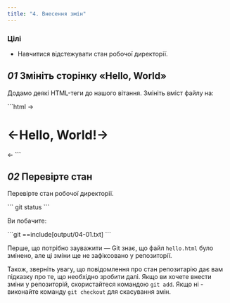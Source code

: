 ```yaml
---
title: "4. Внесення змін"
---
```


### Цілі

- Навчитися відстежувати стан робочої директорії.

## _01_ Змініть сторінку «Hello, World»

Додамо деякі HTML-теги до нашого вітання. Змініть вміст файлу на:

<File file="hello.html">
```html
→<h1>←Hello, World!→</h1>←
```
</File>

## _02_ Перевірте стан

Перевірте стан робочої директорії.

<Run>
```
git status
```
</Run>

Ви побачите:

<Output>
```git
==include[output/04-01.txt]
```
</Output>

Перше, що потрібно зауважити — Git знає, що файл `hello.html` було змінено, але ці зміни ще не зафіксовано у репозиторії.

Також, зверніть увагу, що повідомлення про стан репозитарію дає вам підказку про те, що необхідно зробити далі. Якщо ви хочете внести зміни у репозиторій, скористайтеся командою `git add`. Якщо ні - виконайте команду `git сheckout` для скасування змін.
